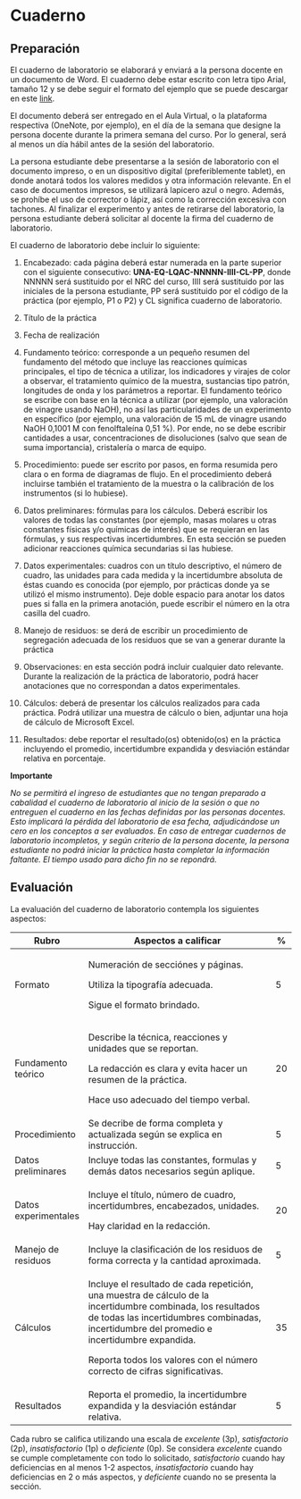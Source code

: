 # Cuaderno

## Preparación

El cuaderno de laboratorio se elaborará y enviará a la persona docente en un documento de Word. El cuaderno debe estar escrito con letra tipo Arial, tamaño 12 y se debe seguir el formato del ejemplo que se puede descargar en este [link](https://github.com/leomenar/Instructivo_Lab_QA/blob/main/Anexos/Formato_informe.docx).

El documento deberá ser entregado en el Aula Virtual, o la plataforma respectiva (OneNote, por ejemplo), en el día de la semana que designe la persona docente durante la primera semana del curso. Por lo general, será al menos un día hábil antes de la sesión del laboratorio.

La persona estudiante debe presentarse a la sesión de laboratorio con el documento impreso, o en un dispositivo digital (preferiblemente tablet), en donde anotará todos los valores medidos y otra información relevante. En el caso de documentos impresos, se utilizará lapicero azul o negro. Además, se prohíbe el uso de corrector o lápiz, así como la corrección excesiva con tachones. Al finalizar el experimento y antes de retirarse del laboratorio, la persona estudiante deberá solicitar al docente la firma del cuaderno de laboratorio.

El cuaderno de laboratorio debe incluir lo siguiente:

1.  Encabezado: cada página deberá estar numerada en la parte superior con el siguiente consecutivo: **UNA-EQ-LQAC-NNNNN-IIII-CL-PP**, donde NNNNN será sustituido por el NRC del curso, IIII será sustituido por las iniciales de la persona estudiante, PP será sustituido por el código de la práctica (por ejemplo, P1 o P2) y CL significa cuaderno de laboratorio.

2.  Título de la práctica

3.  Fecha de realización

4.  Fundamento teórico: corresponde a un pequeño resumen del fundamento del método que incluye las reacciones químicas principales, el tipo de técnica a utilizar, los indicadores y virajes de color a observar, el tratamiento químico de la muestra, sustancias tipo patrón, longitudes de onda y los parámetros a reportar. El fundamento teórico se escribe con base en la técnica a utilizar (por ejemplo, una valoración de vinagre usando NaOH), no así las particularidades de un experimento en específico (por ejemplo, una valoración de 15 mL de vinagre usando NaOH 0,1001 M con fenolftaleína 0,51 %). Por ende, no se debe escribir cantidades a usar, concentraciones de disoluciones (salvo que sean de suma importancia), cristalería o marca de equipo.

5.  Procedimiento: puede ser escrito por pasos, en forma resumida pero clara o en forma de diagramas de flujo. En el procedimiento deberá incluirse también el tratamiento de la muestra o la calibración de los instrumentos (si lo hubiese).

6.  Datos preliminares: fórmulas para los cálculos. Deberá escribir los valores de todas las constantes (por ejemplo, masas molares u otras constantes físicas y/o químicas de interés) que se requieran en las fórmulas, y sus respectivas incertidumbres. En esta sección se pueden adicionar reacciones química secundarias si las hubiese.

7.  Datos experimentales: cuadros con un título descriptivo, el número de cuadro, las unidades para cada medida y la incertidumbre absoluta de éstas cuando es conocida (por ejemplo, por prácticas donde ya se utilizó el mismo instrumento). Deje doble espacio para anotar los datos pues si falla en la primera anotación, puede escribir el número en la otra casilla del cuadro.

8.  Manejo de residuos: se derá de escribir un procedimiento de segregación adecuada de los residuos que se van a generar durante la práctica

9.  Observaciones: en esta sección podrá incluir cualquier dato relevante. Durante la realización de la práctica de laboratorio, podrá hacer anotaciones que no correspondan a datos experimentales.

10. Cálculos: deberá de presentar los cálculos realizados para cada práctica. Podrá utilizar una muestra de cálculo o bien, adjuntar una hoja de cálculo de Microsoft Excel.

11. Resultados: debe reportar el resultado(os) obtenido(os) en la práctica incluyendo el promedio, incertidumbre expandida y desviación estándar relativa en porcentaje.

**Importante**

*No se permitirá el ingreso de estudiantes que no tengan preparado a cabalidad el cuaderno de laboratorio al inicio de la sesión o que no entreguen el cuaderno en las fechas definidas por las personas docentes. Esto implicará la pérdida del laboratorio de esa fecha, adjudicándose un cero en los conceptos a ser evaluados. En caso de entregar cuadernos de laboratorio incompletos, y según criterio de la persona docente, la persona estudiante no podrá iniciar la práctica hasta completar la información faltante. El tiempo usado para dicho fin no se repondrá.*

## Evaluación

La evaluación del cuaderno de laboratorio contempla los siguientes aspectos:

+----------------------+-------------------------------------------------------------------------------------------------------------------------------------------------------------------------------------------------------------+----+
| Rubro                | Aspectos a calificar                                                                                                                                                                                        | \% |
+======================+=============================================================================================================================================================================================================+====+
| Formato              | Numeración de secciónes y páginas.                                                                                                                                                                          | 5  |
|                      |                                                                                                                                                                                                             |    |
|                      | Utiliza la tipografía adecuada.                                                                                                                                                                             |    |
|                      |                                                                                                                                                                                                             |    |
|                      | Sigue el formato brindado.                                                                                                                                                                                  |    |
+----------------------+-------------------------------------------------------------------------------------------------------------------------------------------------------------------------------------------------------------+----+
| Fundamento teórico   | Describe la técnica, reacciones y unidades que se reportan.                                                                                                                                                 | 20 |
|                      |                                                                                                                                                                                                             |    |
|                      | La redacción es clara y evita hacer un resumen de la práctica.                                                                                                                                              |    |
|                      |                                                                                                                                                                                                             |    |
|                      | Hace uso adecuado del tiempo verbal.                                                                                                                                                                        |    |
+----------------------+-------------------------------------------------------------------------------------------------------------------------------------------------------------------------------------------------------------+----+
| Procedimiento        | Se decribe de forma completa y actualizada según se explica en instrucción.                                                                                                                                 | 5  |
+----------------------+-------------------------------------------------------------------------------------------------------------------------------------------------------------------------------------------------------------+----+
| Datos preliminares   | Incluye todas las constantes, formulas y demás datos necesarios según aplique.                                                                                                                              | 5  |
+----------------------+-------------------------------------------------------------------------------------------------------------------------------------------------------------------------------------------------------------+----+
| Datos experimentales | Incluye el título, número de cuadro, incertidumbres, encabezados, unidades.                                                                                                                                 | 20 |
|                      |                                                                                                                                                                                                             |    |
|                      | Hay claridad en la redacción.                                                                                                                                                                               |    |
+----------------------+-------------------------------------------------------------------------------------------------------------------------------------------------------------------------------------------------------------+----+
| Manejo de residuos   | Incluye la clasificación de los residuos de forma correcta y la cantidad aproximada.                                                                                                                        | 5  |
+----------------------+-------------------------------------------------------------------------------------------------------------------------------------------------------------------------------------------------------------+----+
| Cálculos             | Incluye el resultado de cada repetición, una muestra de cálculo de la incertidumbre combinada, los resultados de todas las incertidumbres combinadas, incertidumbre del promedio e incertidumbre expandida. | 35 |
|                      |                                                                                                                                                                                                             |    |
|                      | Reporta todos los valores con el número correcto de cifras significativas.                                                                                                                                  |    |
+----------------------+-------------------------------------------------------------------------------------------------------------------------------------------------------------------------------------------------------------+----+
| Resultados           | Reporta el promedio, la incertidumbre expandida y la desviación estándar relativa.                                                                                                                          | 5  |
+----------------------+-------------------------------------------------------------------------------------------------------------------------------------------------------------------------------------------------------------+----+

Cada rubro se califica utilizando una escala de *excelente* (3p), *satisfactorio* (2p), *insatisfactorio* (1p) o *deficiente* (0p). Se considera *excelente* cuando se cumple completamente con todo lo solicitado, *satisfactorio* cuando hay deficiencias en al menos 1-2 aspectos, *insatisfactorio* cuando hay deficiencias en 2 o más aspectos, y *deficiente* cuando no se presenta la sección.
